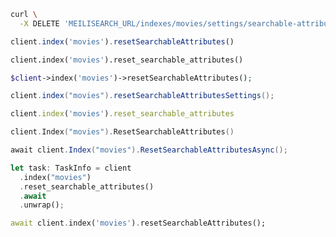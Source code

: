 <CodeGroup>

```bash cURL
curl \
  -X DELETE 'MEILISEARCH_URL/indexes/movies/settings/searchable-attributes'
```

```javascript JS
client.index('movies').resetSearchableAttributes()
```

```python Python
client.index('movies').reset_searchable_attributes()
```

```php PHP
$client->index('movies')->resetSearchableAttributes();
```

```java Java
client.index("movies").resetSearchableAttributesSettings();
```

```ruby Ruby
client.index('movies').reset_searchable_attributes
```

```go Go
client.Index("movies").ResetSearchableAttributes()
```

```csharp C#
await client.Index("movies").ResetSearchableAttributesAsync();
```

```rust Rust
let task: TaskInfo = client
  .index("movies")
  .reset_searchable_attributes()
  .await
  .unwrap();
```

```dart Dart
await client.index('movies').resetSearchableAttributes();
```
</CodeGroup>